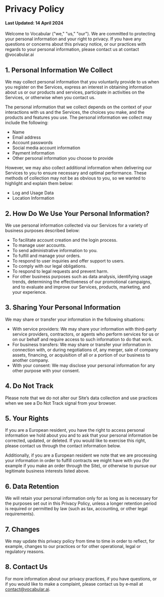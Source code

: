 # Privacy Policy

#### Last Updated: 14 April 2024

Welcome to Vocabular ("we," "us," "our"). We are committed to protecting your personal information and your right to privacy. If you have any questions or concerns about this privacy notice, or our practices with regards to your personal information, please contact us at contact @vocabular.ai

## 1. Personal Information We Collect

We may collect personal information that you voluntarily provide to us when you register on the Services, express an interest in obtaining information about us or our products and services, participate in activities on the Services, or otherwise when you contact us.

The personal information that we collect depends on the context of your interactions with us and the Services, the choices you make, and the products and features you use. The personal information we collect may include the following:

- Name
- Email address
- Account passwords
- Social media account information
- Payment information
- Other personal information you choose to provide

However, we may also collect additional information when delivering our Services to you to ensure necessary and optimal performance. These methods of collection may not be as obvious to you, so we wanted to highlight and explain them below:

- Log and Usage Data
- Location Information

## 2. How Do We Use Your Personal Information?

We use personal information collected via our Services for a variety of business purposes described below:

- To facilitate account creation and the login process.
- To manage user accounts.
- To send administrative information to you.
- To fulfill and manage your orders.
- To respond to user inquiries and offer support to users.
- To comply with our legal obligations.
- To respond to legal requests and prevent harm.
- For other business purposes such as data analysis, identifying usage trends, determining the effectiveness of our promotional campaigns, and to evaluate and improve our Services, products, marketing, and your experience.

## 3. Sharing Your Personal Information

We may share or transfer your information in the following situations:

- With service providers: We may share your information with third-party service providers, contractors, or agents who perform services for us or on our behalf and require access to such information to do that work.
- For business transfers: We may share or transfer your information in connection with, or during negotiations of, any merger, sale of company assets, financing, or acquisition of all or a portion of our business to another company.
- With your consent: We may disclose your personal information for any other purpose with your consent.

## 4. Do Not Track

Please note that we do not alter our Site’s data collection and use practices when we see a Do Not Track signal from your browser.

## 5. Your Rights

If you are a European resident, you have the right to access personal information we hold about you and to ask that your personal information be corrected, updated, or deleted. If you would like to exercise this right, please contact us through the contact information below.

Additionally, if you are a European resident we note that we are processing your information in order to fulfill contracts we might have with you (for example if you make an order through the Site), or otherwise to pursue our legitimate business interests listed above.

## 6. Data Retention

We will retain your personal information only for as long as is necessary for the purposes set out in this Privacy Policy, unless a longer retention period is required or permitted by law (such as tax, accounting, or other legal requirements).

## 7. Changes

We may update this privacy policy from time to time in order to reflect, for example, changes to our practices or for other operational, legal or regulatory reasons.

## 8. Contact Us

For more information about our privacy practices, if you have questions, or if you would like to make a complaint, please contact us by e‑mail at contact@vocabular.ai.
